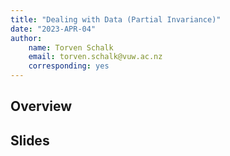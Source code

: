 ```yaml
---
title: "Dealing with Data (Partial Invariance)"
date: "2023-APR-04"
author:
    name: Torven Schalk
    email: torven.schalk@vuw.ac.nz
    corresponding: yes
---
```

  
  
## Overview
  
  
  
## Slides
